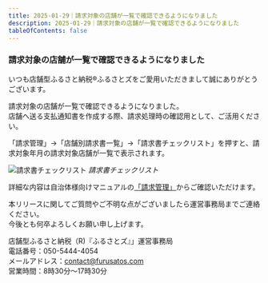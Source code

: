 ```yaml
---
title: 2025-01-29｜請求対象の店舗が一覧で確認できるようになりました
description: 2025-01-29｜請求対象の店舗が一覧で確認できるようになりました
tableOfContents: false
---
```


### 請求対象の店舗が一覧で確認できるようになりました


いつも店舗型ふるさと納税®ふるさとズをご愛用いただきまして誠にありがとうございます。  

請求対象の店舗が一覧で確認できるようになりました。  
店舗へ送る支払通知書を作成する際、請求処理時の確認用として、ご活用ください。

「請求管理」→「店舗別請求書一覧」→「請求書チェックリスト」を押すと、請求対象年月の請求対象店舗が一覧で表示されます。  

![請求書チェックリスト](../../../assets/images/lg_claim_21.png)
*請求書チェックリスト*  

詳細な内容は自治体様向けマニュアルの[「請求管理」](/lg/claim/#請求書チェックリスト)からご確認いただけます。


本リリースに関してご質問やご不明な点がございましたら運営事務局までご連絡ください。  
今後とも何卒よろしくお願い申し上げます。  

店舗型ふるさと納税（R)『ふるさとズ』」運営事務局  
電話番号：050-5444-4054  
メールアドレス：contact@furusatos.com  
営業時間：8時30分～17時30分  


<LinkCard
  title="関連コンテンツ｜請求管理"
  href="/lg/claim/"
/>